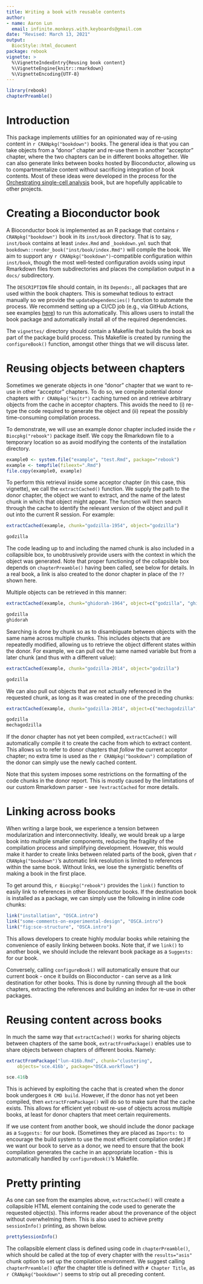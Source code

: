 ```yaml
---
title: Writing a book with reusable contents
author:
- name: Aaron Lun
  email: infinite.monkeys.with.keyboards@gmail.com
date: "Revised: March 13, 2021"
output:
  BiocStyle::html_document
package: rebook 
vignette: >
  %\VignetteIndexEntry{Reusing book content}
  %\VignetteEngine{knitr::rmarkdown}
  %\VignetteEncoding{UTF-8}
---
```


```r
library(rebook)
chapterPreamble()
```

# Introduction

This package implements utilities for an opinionated way of re-using content in `r CRANpkg("bookdown")` books.
The general idea is that you can take objects from a "donor" chapter and re-use them in another "acceptor" chapter, where the two chapters can be in different books altogether.
We can also generate links between books hosted by Bioconductor, allowing us to compartmentalize content without sacrificing integration of book contents.
Most of these ideas were developed in the process for the [Orchestrating single-cell analysis](https://osca.bioconductor.org) book,
but are hopefully applicable to other projects.

# Creating a Bioconductor book

A Bioconductor book is implemented as an R package that contains `r CRANpkg("bookdown")` book in its `inst/book` directory.
That is to say, `inst/book` contains at least `index.Rmd` and `_bookdown.yml` such that `bookdown::render_book("inst/book/index.Rmd")` will compile the book.
We aim to support any `r CRANpkg("bookdown")`-compatible configuration within `inst/book`, 
though the most well-tested configuration avoids using input Rmarkdown files from subdirectories and places the compilation output in a `docs/` subdirectory.

The `DESCRIPTION` file should contain, in its `Depends:`, all packages that are used within the book chapters.
This is somewhat tedious to extract manually so we provide the `updateDependencies()` function to automate the process.
We recommend setting up a CI/CD job (e.g., via GitHub Actions, see examples [here](https://github.com/OSCA-source/OSCA/blob/master/.github/workflows/rebuild.yaml)) to run this automatically.
This allows users to install the book package and automatically install all of the required dependencies.

The `vignettes/` directory should contain a Makefile that builds the book as part of the package build process.
This Makefile is created by running the `configureBook()` function, amongst other things that we will discuss later.

# Reusing objects between chapters

Sometimes we generate objects in one "donor" chapter that we want to re-use in other "acceptor" chapters.
To do so, we compile potential donor chapters with `r CRANpkg("knitr")` caching turned on and retrieve arbitrary objects from the cache in acceptor chapters.
This avoids the need to (i) re-type the code required to generate the object and (ii) repeat the possibly time-consuming compilation process.

To demonstrate, we will use an example donor chapter included inside the `r Biocpkg("rebook")` package itself.
We copy the Rmarkdown file to a temporary location so as avoid modifying the contents of the installation directory.

```r
example0 <- system.file("example", "test.Rmd", package="rebook")
example <- tempfile(fileext=".Rmd")
file.copy(example0, example)
```

To perform this retrieval inside some acceptor chapter (in this case, this vignette), we call the `extractCached()` function.
We supply the path to the donor chapter, the object we want to extract, and the name of the latest chunk in which that object might appear.
The function will then search through the cache to identify the relevant version of the object and pull it out into the current R session.
For example:

```r
extractCached(example, chunk="godzilla-1954", object="godzilla")
```

```r
godzilla
```

The code leading up to and including the named chunk is also included in a collapsible box,
to unobtrusively provide users with the context in which the object was generated.
Note that proper functioning of the collapsible box depends on `chapterPreamble()` having been called, see below for details.
In a real book, a link is also created to the donor chapter in place of the `??` shown here. 

Multiple objects can be retrieved in this manner:

```r
extractCached(example, chunk="ghidorah-1964", object=c("godzilla", "ghidorah"))
```

```r
godzilla
ghidorah
```

Searching is done by chunk so as to disambiguate between objects with the same name across multiple chunks.
This includes objects that are repeatedly modified, allowing us to retrieve the object different states within the donor.
For example, we can pull out the same named variable but from a later chunk (and thus with a different value):

```r
extractCached(example, chunk="godzilla-2014", object="godzilla")
```

```r
godzilla
```

We can also pull out objects that are not actually referenced in the requested chunk,
as long as it was created in one of the preceding chunks:

```r
extractCached(example, chunk="godzilla-2014", object=c("mechagodzilla", "godzilla"))
```

```r
godzilla
mechagodzilla
```

If the donor chapter has not yet been compiled, `extractCached()` will automatically compile it to create the cache from which to extract content.
This allows us to refer to donor chapters that _follow_ the current acceptor chapter;
no extra time is used as the `r CRANpkg("bookdown")` compilation of the donor can simply use the newly cached content.

Note that this system imposes some restrictions on the formatting of the code chunks in the donor report.
This is mostly caused by the limitations of our custom Rmarkdown parser - see `?extractCached` for more details.

# Linking across books

When writing a large book, we experience a tension between modularization and interconnectivity.
Ideally, we would break up a large book into multiple smaller components, reducing the fragility of the compilation process and simplifying development. 
However, this would make it harder to create links between related parts of the book, given that `r CRANpkg("bookdown")`'s automatic link resolution is limited to references within the same book.
Without links, we lose the synergistic benefits of making a book in the first place. 

To get around this, `r Biocpkg("rebook")` provides the `link()` function to easily link to references in other Bioconductor books.
If the destination book is installed as a package, we can simply use the following in inline code chunks:

```r
link("installation", "OSCA.intro")
link("some-comments-on-experimental-design", "OSCA.intro")
link("fig:sce-structure", "OSCA.intro")
```

This allows developers to create highly modular books while retaining the convenience of easily linking between books.
Note that, if we `link()` to another book, we should include the relevant book package as a `Suggests:` for our book.

Conversely, calling `configureBook()` will automatically ensure that our current book - once it builds on Bioconductor - can serve as a link destination for other books.
This is done by running through all the book chapters, extracting the references and building an index for re-use in other packages.

# Reusing content across books

In much the same way that `extractCached()` works for sharing objects between chapters of the same book,
`extractFromPackage()` enables use to share objects between chapters of different books.
Namely:

```r
extractFromPackage("lun-416b.Rmd", chunk="clustering", 
    objects='sce.416b', package="OSCA.workflows")
```

```r
sce.416b
```

This is achieved by exploiting the cache that is created when the donor book undergoes `R CMD build`.
However, if the donor has not yet been compiled, then `extractFromPackage()` will do so to make sure that the cache exists.
This allows for efficient yet robust re-use of objects across multiple books, at least for donor chapters that meet certain requirements.

If we use content from another book, we should include the donor package as a `Suggests:` for our book.
(Sometimes they are placed as `Imports:` to encourage the build system to use the most efficient compilation order.)
If we want our book to serve as a donor, we need to ensure that the book compilation generates the cache in an appropriate location - this is automatically handled by `configureBook()`'s Makefile.

# Pretty printing 

As one can see from the examples above,
`extractCached()` will create a collapsible HTML element containing the code used to generate the requested object(s).
This informs reader about the provenance of the object without overwhelming them.
This is also used to achieve pretty `sessionInfo()` printing, as shown below.

```r
prettySessionInfo()
```

The collapsible element class is defined using code in `chapterPreamble()`,
which should be called at the top of every chapter with the `results="asis"` chunk option to set up the compilation environment.
We suggest calling `chapterPreamble()` _after_ the chapter title is defined with `# Chapter Title`, as `r CRANpkg("bookdown")` seems to strip out all preceding content.
